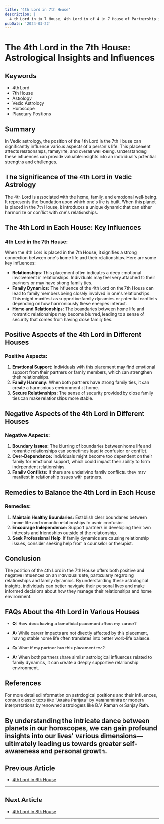 ```yaml
---
title: '4th Lord in 7th House'
description: |
  4 th Lord in in 7 House, 4th Lord in of 4 in 7 House of Partnership in Vedic astrology
pubDate: '2024-08-22'
---
```


# The 4th Lord in the 7th House: Astrological Insights and Influences

## Keywords
- 4th Lord
- 7th House
- Astrology
- Vedic Astrology
- Horoscope
- Planetary Positions

## Summary
In Vedic astrology, the position of the 4th Lord in the 7th House can significantly influence various aspects of a person's life. This placement affects relationships, family life, and overall well-being. Understanding these influences can provide valuable insights into an individual's potential strengths and challenges.

## The Significance of the 4th Lord in Vedic Astrology
The 4th Lord is associated with the home, family, and emotional well-being. It represents the foundation upon which one's life is built. When this planet is placed in the 7th House, it introduces a unique dynamic that can either harmonize or conflict with one's relationships.

## The 4th Lord in Each House: Key Influences
### 4th Lord in the 7th House:
When the 4th Lord is placed in the 7th House, it signifies a strong connection between one's home life and their relationships. Here are some key influences:
- **Relationships:** This placement often indicates a deep emotional involvement in relationships. Individuals may feel very attached to their partners or may have strong family ties.
- **Family Dynamics:** The influence of the 4th Lord on the 7th House can lead to family members being closely involved in one's relationships. This might manifest as supportive family dynamics or potential conflicts depending on how harmoniously these energies interact.
- **Home and Relationships:** The boundaries between home life and romantic relationships may become blurred, leading to a sense of security that comes from having close family ties.

## Positive Aspects of the 4th Lord in Different Houses
### Positive Aspects:
1. **Emotional Support:** Individuals with this placement may find emotional support from their partners or family members, which can strengthen their relationships.
2. **Family Harmony:** When both partners have strong family ties, it can create a harmonious environment at home.
3. **Secure Relationships:** The sense of security provided by close family ties can make relationships more stable.

## Negative Aspects of the 4th Lord in Different Houses
### Negative Aspects:
1. **Boundary Issues:** The blurring of boundaries between home life and romantic relationships can sometimes lead to confusion or conflict.
2. **Over-Dependence:** Individuals might become too dependent on their family for emotional support, which could impact their ability to form independent relationships.
3. **Family Conflicts:** If there are underlying family conflicts, they may manifest in relationship issues with partners.

## Remedies to Balance the 4th Lord in Each House
### Remedies:
1. **Maintain Healthy Boundaries:** Establish clear boundaries between home life and romantic relationships to avoid confusion.
2. **Encourage Independence:** Support partners in developing their own interests and friendships outside of the relationship.
3. **Seek Professional Help:** If family dynamics are causing relationship issues, consider seeking help from a counselor or therapist.

## Conclusion
The position of the 4th Lord in the 7th House offers both positive and negative influences on an individual's life, particularly regarding relationships and family dynamics. By understanding these astrological insights, individuals can better navigate their personal lives and make informed decisions about how they manage their relationships and home environment.

## FAQs About the 4th Lord in Various Houses
- **Q:** How does having a beneficial placement affect my career?
- **A:** While career impacts are not directly affected by this placement, having stable home life often translates into better work-life balance.
  
- **Q:** What if my partner has this placement too?
- **A:** When both partners share similar astrological influences related to family dynamics, it can create a deeply supportive relationship environment.

## References
For more detailed information on astrological positions and their influences, consult classic texts like "Jataka Parijata" by Varahamihira or modern interpretations by renowned astrologers like B.V. Raman or Sanjay Rath.

By understanding the intricate dance between planets in our horoscopes, we can gain profound insights into our lives' various dimensions—ultimately leading us towards greater self-awareness and personal growth.
---

## Previous Article
- [4th Lord in 6th House](/blogs-md/1004_4th_Lord_in_all_Houses/100406_4th_Lord_in_6th_House.md)

---

## Next Article
- [4th Lord in 8th House](/blogs-md/1004_4th_Lord_in_all_Houses/100408_4th_Lord_in_8th_House.md)

---
